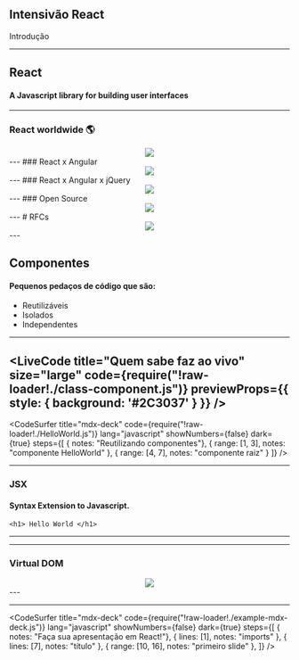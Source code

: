 



<Head>
  <title>Class 1</title>
</Head>

<Container>
  <Center>
    <GFLogo src={'./img/gf-react2.png'} />
  </Center>
  <h2>Intensivão React</h2>
  <p>Introdução</p>
</Container>

---
## React
#### A Javascript library for building user interfaces

---
### React worldwide 🌎

<Container>
  <Center>
    <img src={'./img/google-trends-world-react.png'} />
  </Center>
</Container>
---
### React x Angular

<Container>
  <Center>
    <img src={'./img/google-trends-world-react-angular.png'} />
  </Center>
</Container>
---
### React x Angular x jQuery

<Container>
  <Center>
    <img src={'./img/google-trends-world-react-angular-jquery.png'} />
  </Center>
</Container>
---
### Open Source
<Container>
  <Center>
    <img src={'./img/react-repo.png'} />
  </Center>
</Container>
---
# RFCs
<Container>
  <Center>
    <img src={'./img/react-rfc.png'} />
  </Center>
</Container>
---

## Componentes

#### Pequenos pedaços de código que são:
* Reutilizáveis
* Isolados
* Independentes

---
<LiveCode
  title="Quem sabe faz ao vivo"
  size="large"
  code={require("!raw-loader!./class-component.js")}
  previewProps={{
    style: {
      background: '#2C3037'
    }
  }}
/>
---
<CodeSurfer
  title="mdx-deck"
  code={require("!raw-loader!./HelloWorld.js")}
  lang="javascript"
  showNumbers={false}
  dark={true}
  steps={[
    { notes: "Reutilizando componentes"},
    { range: [1, 3], notes: "componente HelloWorld" },
    { range: [4, 7], notes: "componente raiz" }
  ]}
/>

---
### JSX

#### Syntax Extension to Javascript.
`<h1> Hello World </h1>`

---


---

### Virtual DOM
<Container>
  <Center>
    <img src={'./img/vdom.png'} />
  </Center>
</Container>
--- 

---
<CodeSurfer
  title="mdx-deck"
  code={require("!raw-loader!./example-mdx-deck.js")}
  lang="javascript"
  showNumbers={false}
  dark={true}
  steps={[
    { notes: "Faça sua apresentação em React!"},
    { lines: [1], notes: "imports" },
    { lines: [7], notes: "título" },
    { range: [10, 16], notes: "primeiro slide" },
  ]}
/>
